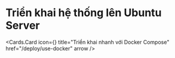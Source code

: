 
# Triển khai hệ thống lên Ubuntu Server

<Cards.Card
  icon={<StorageIcon />}
  title="Triển khai nhanh với Docker Compose"
  href="/deploy/use-docker"
  arrow
/>
